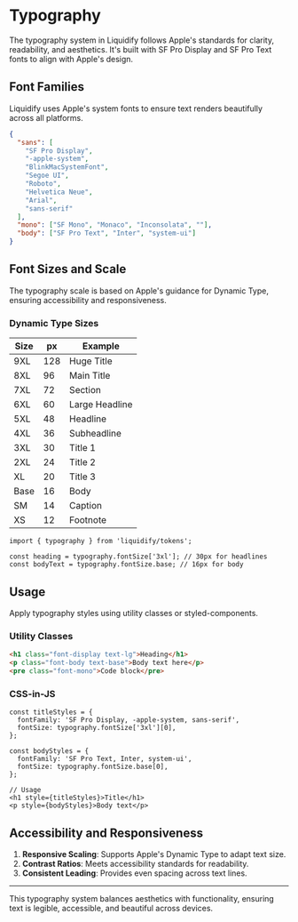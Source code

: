 # Typography

The typography system in Liquidify follows Apple's standards for clarity, readability, and aesthetics. It's built with SF Pro Display and SF Pro Text fonts to align with Apple's design.

## Font Families

Liquidify uses Apple's system fonts to ensure text renders beautifully across all platforms.

```json
{
  "sans": [
    "SF Pro Display",
    "-apple-system",
    "BlinkMacSystemFont",
    "Segoe UI",
    "Roboto",
    "Helvetica Neue",
    "Arial",
    "sans-serif"
  ],
  "mono": ["SF Mono", "Monaco", "Inconsolata", ""],
  "body": ["SF Pro Text", "Inter", "system-ui"]
}
```

## Font Sizes and Scale

The typography scale is based on Apple's guidance for Dynamic Type, ensuring accessibility and responsiveness.

### Dynamic Type Sizes

| Size | px  | Example        |
| ---- | --- | -------------- |
| 9XL  | 128 | Huge Title     |
| 8XL  | 96  | Main Title     |
| 7XL  | 72  | Section        |
| 6XL  | 60  | Large Headline |
| 5XL  | 48  | Headline       |
| 4XL  | 36  | Subheadline    |
| 3XL  | 30  | Title 1        |
| 2XL  | 24  | Title 2        |
| XL   | 20  | Title 3        |
| Base | 16  | Body           |
| SM   | 14  | Caption        |
| XS   | 12  | Footnote       |

```tsx
import { typography } from 'liquidify/tokens';

const heading = typography.fontSize['3xl']; // 30px for headlines
const bodyText = typography.fontSize.base; // 16px for body
```

## Usage

Apply typography styles using utility classes or styled-components.

### Utility Classes

```html
<h1 class="font-display text-lg">Heading</h1>
<p class="font-body text-base">Body text here</p>
<pre class="font-mono">Code block</pre>
```

### CSS-in-JS

```tsx
const titleStyles = {
  fontFamily: 'SF Pro Display, -apple-system, sans-serif',
  fontSize: typography.fontSize['3xl'][0],
};

const bodyStyles = {
  fontFamily: 'SF Pro Text, Inter, system-ui',
  fontSize: typography.fontSize.base[0],
};

// Usage
<h1 style={titleStyles}>Title</h1>
<p style={bodyStyles}>Body text</p>
```

## Accessibility and Responsiveness

1. **Responsive Scaling**: Supports Apple's Dynamic Type to adapt text size.
2. **Contrast Ratios**: Meets accessibility standards for readability.
3. **Consistent Leading**: Provides even spacing across text lines.

---

This typography system balances aesthetics with functionality, ensuring text is legible, accessible, and beautiful across devices.
